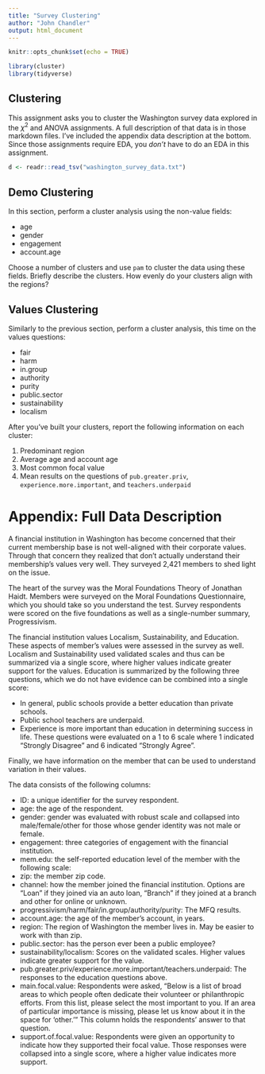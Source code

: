 ```yaml
---
title: "Survey Clustering"
author: "John Chandler"
output: html_document
---
```


```r
knitr::opts_chunk$set(echo = TRUE)
```

```r
library(cluster)
library(tidyverse)

```

## Clustering

This assignment asks you to cluster the Washington survey data explored in the 
$\chi^2$ and ANOVA assignments. A full description of that data is in those 
markdown files. I've included the appendix data description at the bottom. Since
those assignments require EDA, you _don't_ have to do an EDA in this assignment.

```r
d <- readr::read_tsv("washington_survey_data.txt")
```

## Demo Clustering

In this section, perform a cluster analysis using the non-value fields: 

* age
* gender
* engagement
* account.age

Choose a number of clusters and use `pam` to cluster the data using these fields. Briefly 
describe the clusters. How evenly do your clusters align with the regions?  


## Values Clustering

Similarly to the previous section, perform a cluster analysis, this time on the
values questions: 

* fair
* harm
* in.group
* authority
* purity
* public.sector
* sustainability
* localism

After you've built your clusters, report the following information on each 
cluster: 

1. Predominant region
1. Average age and account age
1. Most common focal value
1. Mean results on the questions of `pub.greater.priv`, `experience.more.important`,
and `teachers.underpaid`



# Appendix: Full Data Description
A financial institution in Washington has become concerned that their current membership 
base is not well-aligned with their corporate values. Through that concern they 
realized that don't actually understand their membership's values very well. They 
surveyed 2,421 members to shed light on the issue. 

The heart of the survey was the Moral Foundations Theory of Jonathan Haidt. Members 
were surveyed on the Moral Foundations Questionnaire, which you should take so you 
understand the test. Survey respondents were scored on the five foundations as well 
as a single-number summary, Progressivism. 

The financial institution values Localism, Sustainability, and Education. These aspects 
of member's values were assessed in the survey as well. Localism and Sustainability used
validated scales and thus can be summarized via a single score, where higher values indicate
greater support for the values. Education is summarized by the following three questions, 
which we do not have evidence can be combined into a single score:

* In general, public schools provide a better education than private schools.
* Public school teachers are underpaid.
* Experience is more important than education in determining success in life.
These questions were evaluated on a 1 to 6 scale where 1 indicated "Strongly Disagree" and 
6 indicated "Strongly Agree". 

Finally, we have information on the member that can be used to understand variation 
in their values. 

The data consists of the following columns:

* ID: a unique identifier for the survey respondent.
* age: the age of the respondent.
* gender: gender was evaluated with robust scale and collapsed into male/female/other for 
  those whose gender identity was not male or female.
* engagement: three categories of engagement with the financial institution.
* mem.edu: the self-reported education level of the member with the following scale:
* zip: the member zip code. 
* channel: how the member joined the financial institution. Options are "Loan" if they joined 
  via an auto loan, "Branch" if they joined at a branch and other for online or unknown. 
* progressivism/harm/fair/in.group/authority/purity: The MFQ results.
* account.age: the age of the member's account, in years. 
* region: The region of Washington the member lives in. May be easier to work with than zip.
* public.sector: has the person ever been a public employee?
* sustainability/localism: Scores on the validated scales. Higher values indicate greater
  support for the value.
* pub.greater.priv/experience.more.important/teachers.underpaid: The responses to the 
  education questions above. 
* main.focal.value: Respondents were asked, "Below is a list of broad areas to which people 
  often dedicate their volunteer or philanthropic efforts. From this list, please select the 
  most important to you. If an area of particular importance is missing, please let us know 
  about it in the space for 'other.'" This column holds the respondents' answer to that question.
* support.of.focal.value: Respondents were given an opportunity to indicate how they 
  supported their focal value. Those responses were collapsed into a single score, where 
  a higher value indicates more support.





